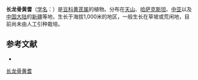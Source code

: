 {{Speciesbox
| name = 长龙骨黄耆
| status = 
| status_system = 
| image =
| genus = Astragalus
| species = macrotropis
| authority = Bunge in Mem.
}}

'''长龙骨黄耆'''（[[学名|学名]]：{{lang|la|''Astragalus macrotropis''}}）是[[豆科|豆科]][[黄芪属|黄芪属]]的植物。分布在[[天山|天山]]、[[哈萨克斯坦|哈萨克斯坦]]、[[中亚|中亚]]以及[[中国大陆|中国大陆]]的[[新疆|新疆]]等地，生长于海拔1,000米的地区，一般生长在草坡或荒闲地，目前尚未由人工引种栽培。

== 参考文献 ==
<div class="references-small">
* {{cite web| url =http://www.bioinfo.cn/db05/KmzwSpecies.php?action=view&id=15722| title =长龙骨黄耆| work =《中国高等植物数据库全库》| publisher =中国科学院微生物研究所| author =昆明植物研究所| accessdate =2009-02-24}}{{dead link|date=2018年5月 |bot=InternetArchiveBot |fix-attempted=yes }}
</div>
{{Taxonbar|from=Q15228080}}

[[Category:黄芪属|长龙骨黄耆]]


{{植物小作品}}